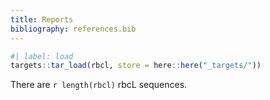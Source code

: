 ```yaml
---
title: Reports
bibliography: references.bib
---
```


```r
#| label: load
targets::tar_load(rbcl, store = here::here("_targets/"))
```

There are `r length(rbcl)` rbcL sequences.